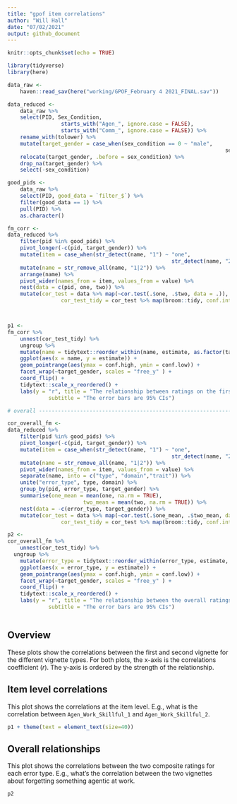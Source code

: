 ```yaml
---
title: "gpof item correlations"
author: "Will Hall"
date: "07/02/2021"
output: github_document
---
```


```r
knitr::opts_chunk$set(echo = TRUE)
```


```r
library(tidyverse)
library(here)

data_raw <- 
	haven::read_sav(here("working/GPOF_February 4 2021_FINAL.sav"))

data_reduced <- 
	data_raw %>% 
	select(PID, Sex_Condition, 
				 starts_with("Agen_", ignore.case = FALSE), 
				 starts_with("Comm_", ignore.case = FALSE)) %>% 
	rename_with(tolower) %>% 
	mutate(target_gender = case_when(sex_condition == 0 ~ "male", 
																	 sex_condition == 1 ~ "female")) %>% 
	relocate(target_gender, .before = sex_condition) %>% 
	drop_na(target_gender) %>% 
	select(-sex_condition)

good_pids <- 
	data_raw %>% 
	select(PID, good_data = `filter_$`) %>% 
	filter(good_data == 1) %>% 
	pull(PID) %>% 
	as.character()

fm_corr <- 
data_reduced %>% 
	filter(pid %in% good_pids) %>% 
	pivot_longer(-c(pid, target_gender)) %>% 
	mutate(item = case_when(str_detect(name, "1") ~ "one", 
													str_detect(name, "2") ~ "two")) %>% 
	mutate(name = str_remove_all(name, "1|2")) %>% 
	arrange(name) %>% 
	pivot_wider(names_from = item, values_from = value) %>% 
	nest(data = c(pid, one, two)) %>% 
	mutate(cor_test = data %>% map(~cor.test(.$one, .$two, data = .)), 
				 cor_test_tidy = cor_test %>% map(broom::tidy, conf.int = TRUE))



p1 <- 
fm_corr %>% 
	unnest(cor_test_tidy) %>% 
	ungroup %>% 
	mutate(name = tidytext::reorder_within(name, estimate, as.factor(target_gender))) %>% 
	ggplot(aes(x = name, y = estimate)) + 
	geom_pointrange(aes(ymax = conf.high, ymin = conf.low)) + 
	facet_wrap(~target_gender, scales = "free_y" ) +
	coord_flip() + 
	tidytext::scale_x_reordered() +
	labs(y = "r", title = "The relationship between ratings on the first and second vignette.",
			 subtitle = "The error bars are 95% CIs")

# overall -----------------------------------------------------------------

cor_overall_fm <- 
data_reduced %>% 
	filter(pid %in% good_pids) %>% 
	pivot_longer(-c(pid, target_gender)) %>% 
	mutate(item = case_when(str_detect(name, "1") ~ "one", 
													str_detect(name, "2") ~ "two")) %>% 
	mutate(name = str_remove_all(name, "1|2")) %>% 
	pivot_wider(names_from = item, values_from = value) %>% 
	separate(name, into = c("type", "domain","trait")) %>% 
	unite("error_type", type, domain) %>% 
	group_by(pid, error_type, target_gender) %>% 
	summarise(one_mean = mean(one, na.rm = TRUE), 
						two_mean = mean(two, na.rm = TRUE)) %>% 
	nest(data = -c(error_type, target_gender)) %>% 
	mutate(cor_test = data %>% map(~cor.test(.$one_mean, .$two_mean, data = .)), 
				 cor_test_tidy = cor_test %>% map(broom::tidy, conf.int = TRUE))

p2 <- 
cor_overall_fm %>% 
	unnest(cor_test_tidy) %>% 
  ungroup %>% 
	mutate(error_type = tidytext::reorder_within(error_type, estimate, as.factor(target_gender))) %>% 
	ggplot(aes(x = error_type, y = estimate)) + 
	geom_pointrange(aes(ymax = conf.high, ymin = conf.low)) + 
	facet_wrap(~target_gender, scales = "free_y" ) +
	coord_flip() + 
	tidytext::scale_x_reordered() + 
	labs(y = "r", title = "The relationship between the overall ratings on the first and second vignette.",
			 subtitle = "The error bars are 95% CIs")



```
## Overview

These plots show the correlations between the first and second vignette for the different vignette types. For both plots, the x-axis is the correlations coefficient (*r*). The y-axis is ordered by the strength of the relationship. 

## Item level correlations

This plot shows the correlations at the item level. E.g., what is the correlation between `Agen_Work_Skillful_1` and `Agen_Work_Skillful_2`. 

```r
p1 + theme(text = element_text(size=40))
```

## Overall relationships

This plot shows the correlations between the two composite ratings for each error type. E.g., what's the correlation between the two vignettes about forgetting something agentic at work.

```r
p2
```


